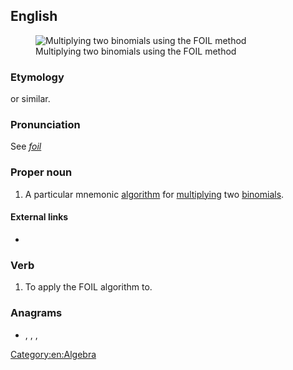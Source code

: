 {{also|foil}}
==English==
[[Image:MonkeyFaceFOILRule.JPG|thumb|Multiplying two binomials using the FOIL method]]

===Etymology===
{{acronym of|[[first]] [[outer]] [[inner]] [[last]]|nodot=1|lang=en}} or similar.

===Pronunciation===
See ''[[foil]]''

===Proper noun===
{{en-proper noun}}

# A particular mnemonic [[algorithm]] for [[multiply]]ing two [[binomial]]s.

====External links====
* {{projectlink|wikipedia|FOIL method}}

===Verb===
{{en-verb}}

# {{lb|en|transitive}} To apply the FOIL algorithm to.

===Anagrams===
* {{l|en|Filo}}, {{l|en|filo}}, {{l|en|LIFO}}, {{l|en|lo-fi}}

[[Category:en:Algebra]]